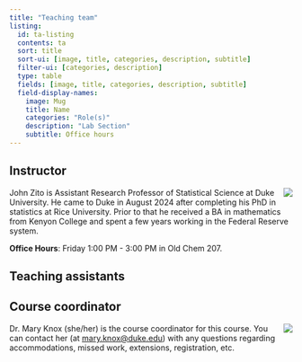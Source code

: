 ```yaml
---
title: "Teaching team"
listing:
  id: ta-listing
  contents: ta
  sort: title
  sort-ui: [image, title, categories, description, subtitle]
  filter-ui: [categories, description]
  type: table
  fields: [image, title, categories, description, subtitle]
  field-display-names:
    image: Mug
    title: Name
    categories: "Role(s)"
    description: "Lab Section"
    subtitle: Office hours
---
```


## Instructor

![](ta/headshots/zito.jpg){.circular-portrait-mine style="float:right;padding: 0 0 0 10px;" fig-alt="Headshot of John Zito"}

John Zito is Assistant Research Professor of Statistical Science at Duke University. He came to Duke in August 2024 after completing his PhD in statistics at Rice University. Prior to that he received a BA in mathematics from Kenyon College and spent a few years working in the Federal Reserve system.

**Office Hours**: Friday 1:00 PM - 3:00 PM in Old Chem 207.

## Teaching assistants {#teaching-assistants}

::: {#ta-listing}
:::

## Course coordinator

![](ta/headshots/mary.png){.circular-portrait-mary style="float:right;" fig-alt="Headshot of Dr. Mary Knox"}

Dr. Mary Knox (she/her) is the course coordinator for this course. You can contact her (at [mary.knox\@duke.edu](mailto:mary.knox@duke.edu)) with any questions regarding accommodations, missed work, extensions, registration, etc.
